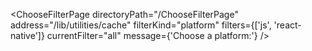 

<ChooseFilterPage
  directoryPath="/ChooseFilterPage"
  address="/lib/utilities/cache"
  filterKind="platform"
  filters={['js', 'react-native']}
  currentFilter="all"
  message={'Choose a platform:'}
/>
